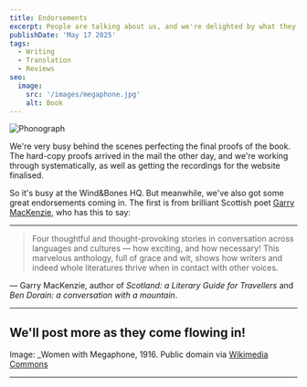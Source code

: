 ```yaml
---
title: Endorsements
excerpt: People are talking about us, and we're delighted by what they are saying
publishDate: 'May 17 2025'
tags:
  - Writing
  - Translation
  - Reviews
seo:
  image:
    src: '/images/megaphone.jpg'
    alt: Book
---
```



![Phonograph](/images/megaphone.jpg)

We're very busy behind the scenes perfecting the final proofs of the book. The hard-copy proofs arrived in the mail the other day, and we're working through systematically, as well as getting the recordings for the website finalised.

So it's busy at the Wind&Bones HQ. But meanwhile, we've also got some great endorsements coming in. The first is from brilliant Scottish poet [Garry MacKenzie](https://garrymackenzie.com), who has this to say:

---

> Four thoughtful and thought-provoking stories in conversation across languages and cultures — how exciting, and how necessary! This marvelous anthology, full of grace and wit, shows how writers and indeed whole literatures thrive when in contact with other voices.

— Garry MacKenzie, author of _Scotland: a Literary Guide for Travellers_ and _Ben Dorain: a conversation with a mountain_.

---

## We'll post more as they come flowing in!

Image: _Women with Megaphone, 1916. Public domain via [Wikimedia Commons](https://commons.wikimedia.org/wiki/File:Women_awake!_Your_country_needs_you-Learn_to_be_of_national_service_-_join_the_Navy_League-Help_the_Navy_-_local_headquarters_-\_Hazel_Roberts.\_LCCN95503110.tif)

---

<Order />
